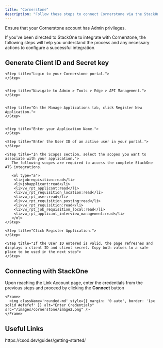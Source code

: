 ```yaml
---
title: "Cornerstone"
description: "Follow these steps to connect Cornerstone via the StackOne Hub successfully."
---
```



<Warning>
  Ensure that your Cornerstone account has Admin privileges.
</Warning>

If you've been directed to StackOne to integrate with Cornerstone, the following steps will help you understand the process and any necessary actions to configure a successful integration.

## Generate Client ID and Secret key

<Steps>
    
    <Step title="Login to your Cornerstone portal.">
    </Step>

    
    <Step title="Navigate to Admin > Tools > Edge > API Management.">
    </Step>

    
    <Step title="On the Manage Applications tab, click Register New Application.">
    </Step>

    
    <Step title="Enter your Application Name.">
    </Step>

    <Step title="Enter the User ID of an active user in your portal.">
    </Step>

    <Step title="In the Scopes section, select the scopes you want to associate with your application.">
       The following scopes are required to access the complete StackOne ATS integrations.

       <ol type="a">
        <li>jobrequisition:read</li>
        <li>jobapplicant:read</li>
        <li>vw_rpt_applicant:read</li>
        <li>vw_rpt_requisition_location:read</li>
        <li>vw_rpt_user:read</li>
        <li>vw_rpt_requisition_posting:read</li>
        <li>vw_rpt_requisition:read</li>
        <li>vw_rpt_job_requisition_local:read</li>
        <li>vw_rpt_applicant_interview_management:read</li>
       </ol>
    </Step>

    <Step title="Click Register Application.">
    </Step>

    <Step title="If the User ID entered is valid, the page refreshes and displays a client ID and client secret. Copy both values to a safe place to be used in the next step">
    </Step>

</Steps>


## Connecting with StackOne

<Steps>
  <Step title="Enter Credentials">
    Upon reaching the Link Account page, enter the credentials from the previous steps and proceed by clicking the <b>Connect</b> button

    <Frame>
      <img className='rounded-md' style={{ margin: '0 auto', border: '1px solid #efefef' }} alt="Enter Credentials" src="/images/cornerstone/image2.png" />
    </Frame>
  </Step>
</Steps>

<IntegrationFooter />

## Useful Links
<Card title="API Reference" icon="link" href="https://csod.dev/guides/getting-started/">
    https://csod.dev/guides/getting-started/
</Card>